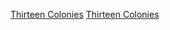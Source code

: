 {{portal|歷史}}
{{estcatCountry|171|7|十三殖民地|Thirteen Colonies}}

[[Category:1717年大英帝國建立|Thirteen Colonies]]
[[Category:1717年北美洲建立|Thirteen Colonies]]